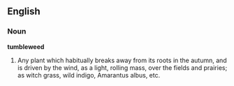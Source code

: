 ==English==

===Noun===

'''tumbleweed'''

#Any plant which habitually breaks away from its roots in the autumn, and is driven by the wind, as a light, rolling mass, over the fields and prairies; as witch grass, wild indigo, Amarantus albus, etc.